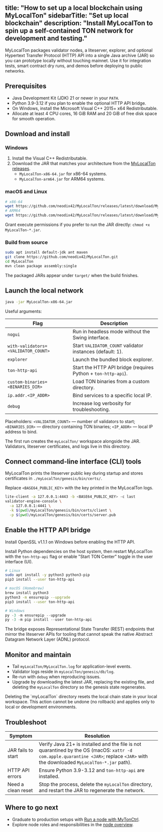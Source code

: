 title: "How to set up a local blockchain using MyLocalTon"
sidebarTitle: "Set up local blockchain"
description: "Install MyLocalTon to spin up a self-contained TON network for development and testing."
------------------------------------------------------------------------------------------------------


MyLocalTon packages validator nodes, a liteserver, explorer, and optional Hypertext Transfer Protocol (HTTP) API into a single Java archive (JAR) so you can prototype locally without touching mainnet. Use it for integration tests, smart contract dry runs, and demos before deploying to public networks.

## Prerequisites

- Java Development Kit (JDK) 21 or newer in your `PATH`.
- Python 3.9-3.12 if you plan to enable the optional HTTP API bridge.
- On Windows, install the Microsoft Visual C++ 2015+ x64 Redistributable.
- Allocate at least 4 CPU cores, 16 GiB RAM and 20 GiB of free disk space for smooth operation.

## Download and install

### Windows

1. Install the Visual C++ Redistributable.
1. Download the JAR that matches your architecture from the [MyLocalTon releases](https://github.com/neodix42/MyLocalTon/releases).
   - `MyLocalTon-x86-64.jar` for x86-64 systems.
   - `MyLocalTon-arm64.jar` for ARM64 systems.

### macOS and Linux

```bash
# x86-64
wget https://github.com/neodix42/MyLocalTon/releases/latest/download/MyLocalTon-x86-64.jar
# ARM64
wget https://github.com/neodix42/MyLocalTon/releases/latest/download/MyLocalTon-arm64.jar
```

Grant execute permissions if you prefer to run the JAR directly: `chmod +x MyLocalTon-*.jar`.

### Build from source

```bash
sudo apt install default-jdk ant maven
git clone https://github.com/neodix42/MyLocalTon.git
cd MyLocalTon
mvn clean package assembly:single
```

The packaged JARs appear under `target/` when the build finishes.

## Launch the local network

```bash
java -jar MyLocalTon-x86-64.jar
```

Useful arguments:

| Flag                                | Description                                                   |
| ----------------------------------- | ------------------------------------------------------------- |
| `nogui`                             | Run in headless mode without the Swing interface.             |
| `with-validators=<VALIDATOR_COUNT>` | Start `VALIDATOR_COUNT` validator instances (default: 1).     |
| `explorer`                          | Launch the bundled block explorer.                            |
| `ton-http-api`                      | Start the HTTP API bridge (requires Python + `ton-http-api`). |
| `custom-binaries=<BINARIES_DIR>`    | Load TON binaries from a custom directory.                    |
| `ip.addr.<IP_ADDR>`                 | Bind services to a specific local IP.                         |
| `debug`                             | Increase log verbosity for troubleshooting.                   |

Placeholders: `<VALIDATOR_COUNT>` — number of validators to start; `<BINARIES_DIR>` — directory containing TON binaries; `<IP_ADDR>` — local IP address to bind.

The first run creates the `myLocalTon/` workspace alongside the JAR. Validators, liteserver certificates, and logs live in this directory.

## Connect command-line interface (CLI) tools

MyLocalTon prints the liteserver public key during startup and stores certificates in `./myLocalTon/genesis/bin/certs/`.

Replace `<BASE64_PUBLIC_KEY>` with the key printed in the MyLocalTon logs.

```bash
lite-client -a 127.0.0.1:4443 -b <BASE64_PUBLIC_KEY> -c last
validator-engine-console \
  -a 127.0.0.1:4441 \
  -k $(pwd)/myLocalTon/genesis/bin/certs/client \
  -p $(pwd)/myLocalTon/genesis/bin/certs/server.pub
```

## Enable the HTTP API bridge

<Aside type="note" title="Important">Install OpenSSL v1.1.1 on Windows before enabling the HTTP API.</Aside>

Install Python dependencies on the host system, then restart MyLocalTon with the `ton-http-api` flag or enable "Start TON Center" toggle in the user interface (UI).

```bash
# Linux
sudo apt install -y python3 python3-pip
pip3 install --user ton-http-api
```

```bash
# macOS (Homebrew)
brew install python3
python3 -m ensurepip --upgrade
pip3 install --user ton-http-api
```

```powershell
# Windows
py -3 -m ensurepip --upgrade
py -3 -m pip install --user ton-http-api
```

The bridge exposes Representational State Transfer (REST) endpoints that mirror the liteserver APIs for tooling that cannot speak the native Abstract Datagram Network Layer (ADNL) protocol.

## Monitor and maintain

- Tail `myLocalTon/MyLocalTon.log` for application-level events.
- Validator logs reside in `myLocalTon/genesis/db/log`.
- Re-run with `debug` when reproducing issues.
- Upgrade by downloading the latest JAR, replacing the existing file, and deleting the `myLocalTon` directory so the genesis state regenerates.

<Aside
  type="caution"
  title="Local data will be removed"
>
  Deleting the `myLocalTon` directory resets the local chain state in your local workspace. This action cannot be undone (no rollback) and applies only to local or development environments.
</Aside>

## Troubleshoot

| Symptom            | Resolution                                                                                                                                                                          |
| ------------------ | ----------------------------------------------------------------------------------------------------------------------------------------------------------------------------------- |
| JAR fails to start | Verify Java 21+ is installed and the file is not quarantined by the OS (macOS: `xattr -d com.apple.quarantine <JAR>`; replace `<JAR>` with the downloaded `MyLocalTon-*.jar` path). |
| HTTP API errors    | Ensure Python 3.9-3.12 and `ton-http-api` are installed.                                                                                                                            |
| Need a clean reset | Stop the process, delete the `myLocalTon` directory, and restart the JAR to regenerate the network.                                                                                 |

## Where to go next

- Graduate to production setups with [Run a node with MyTonCtrl](./setup-mytonctrl).
- Explore node roles and responsibilities in the [node overview](./overview).
